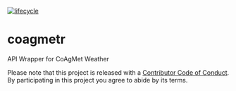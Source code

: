 
  [![lifecycle](https://img.shields.io/badge/lifecycle-experimental-orange.svg)](https://www.tidyverse.org/lifecycle/#experimental)




# coagmetr
API Wrapper for CoAgMet Weather












Please note that this project is released with a [Contributor Code of Conduct](CODE_OF_CONDUCT.md).
  By participating in this project you agree to abide by its terms.
